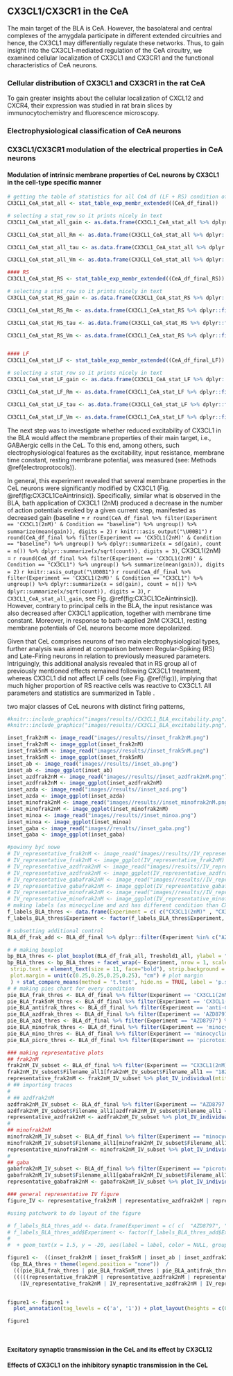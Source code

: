 ## CX3CL1/CX3CR1 in the CeA

The main target of the BLA is CeA.<!-- ładniej napisać// bardziej rozbudować -->
However, the basolateral and central complexes of the amygdala participate in different extended circuitries <!--citations--> and hence, the CX3CL1 may differentially regulate these networks. 
Thus, to gain insight into the CX3CL1-mediated regulation of the CeA circuitry, we examined cellular localization of CX3CL1 and CX3CR1 and the functional characteristics of CeA neurons.<!-- zmienić drugą część zdania... --> 
<!--the next step was to asses the cellular localization of CX3CL1 and its receptor, as well as their  electrophysiological effects. /// to gain insight into the CX3CL1-mediated regulation of the CeA circuitry, we examined the functional characteristic of the IPSCs in DG granule cells (Figure 1) and CA3 pyramidal neurons (Figure 2) in the dorsal and ventral hippocampus.  zmienić oczywiście...// they have different connectivity patterns -->


### Cellular distribution of CX3CL1 and CX3CR1 in the rat CeA

To gain greater insights about the cellular localization of CXCL12 and CXCR4, their expression was studied in rat brain slices by immunocytochemistry and fluorescence microscopy.

### Electrophysiological classification of CeA neurons 

### CX3CL1/CX3CR1 modulation of the electrical properties in CeA neurons

#### Modulation of intrinsic membrane properties of CeL neurons by CX3CL1 in the cell-type specific manner

```r
# getting the table of statistics for all CeA df (LF + RS) condition of one experiment
CX3CL1_CeA_stat_all <- stat_table_exp_membr_extended((CeA_df_final))

# selecting a stat_row so it prints nicely in text
CX3CL1_CeA_stat_all_gain <- as.data.frame(CX3CL1_CeA_stat_all %>% dplyr::filter(Variable == 'gain') %>% dplyr::select(Statistics))

CX3CL1_CeA_stat_all_Rm <- as.data.frame(CX3CL1_CeA_stat_all %>% dplyr::filter(Variable == 'Input_resistance') %>% dplyr::select(Statistics)) 

CX3CL1_CeA_stat_all_tau <- as.data.frame(CX3CL1_CeA_stat_all %>% dplyr::filter(Variable == 'tau') %>% dplyr::select(Statistics))

CX3CL1_CeA_stat_all_Vm <- as.data.frame(CX3CL1_CeA_stat_all %>% dplyr::filter(Variable == 'Vm') %>% dplyr::select(Statistics))

#### RS
CX3CL1_CeA_stat_RS <- stat_table_exp_membr_extended((CeA_df_final_RS))

# selecting a stat_row so it prints nicely in text
CX3CL1_CeA_stat_RS_gain <- as.data.frame(CX3CL1_CeA_stat_RS %>% dplyr::filter(Variable == 'gain') %>% dplyr::select(Statistics))

CX3CL1_CeA_stat_RS_Rm <- as.data.frame(CX3CL1_CeA_stat_RS %>% dplyr::filter(Variable == 'Input_resistance') %>% dplyr::select(Statistics)) 

CX3CL1_CeA_stat_RS_tau <- as.data.frame(CX3CL1_CeA_stat_RS %>% dplyr::filter(Variable == 'tau') %>% dplyr::select(Statistics))

CX3CL1_CeA_stat_RS_Vm <- as.data.frame(CX3CL1_CeA_stat_RS %>% dplyr::filter(Variable == 'Vm') %>% dplyr::select(Statistics))


#### LF
CX3CL1_CeA_stat_LF <- stat_table_exp_membr_extended((CeA_df_final_LF))

# selecting a stat_row so it prints nicely in text
CX3CL1_CeA_stat_LF_gain <- as.data.frame(CX3CL1_CeA_stat_LF %>% dplyr::filter(Variable == 'gain') %>% dplyr::select(Statistics))

CX3CL1_CeA_stat_LF_Rm <- as.data.frame(CX3CL1_CeA_stat_LF %>% dplyr::filter(Variable == 'Input_resistance') %>% dplyr::select(Statistics)) 

CX3CL1_CeA_stat_LF_tau <- as.data.frame(CX3CL1_CeA_stat_LF %>% dplyr::filter(Variable == 'tau') %>% dplyr::select(Statistics))

CX3CL1_CeA_stat_LF_Vm <- as.data.frame(CX3CL1_CeA_stat_LF %>% dplyr::filter(Variable == 'Vm') %>% dplyr::select(Statistics))
```

The next step was to investigate whether reduced excitability of CX3CL1 in the BLA<!--,together with ....,--> would affect the membrane properties of their main target, i.e., GABAergic cells in the CeL.
<!-- razem z tym, że on sam też może mieć udział... --> 
To this end, among others, such electrophysiological features as the excitability, input resistance, membrane time constant, resting membrane potential, was measured (see: Methods \@ref(electroprotocols)). <!-- analogous to the neurons in the BLA./// recorded using a whole-cell patch-clamp approach, in a current-clamp configuration.-->

In general, this experiment revealed that several membrane properties in the CeL neurons were significantly modified by CX3CL1 (Fig. \@ref(fig:CX3CL1CeAintrinsic)). 
Specifically, similar what is observed in the BLA, bath application of CX3CL1 (2nM) produced a <!--reversible--> decrease in the number of action potentials evoked by a given current step, manifested as decreased gain (baseline = `r round(CeA_df_final %>% filter(Experiment == 'CX3CL1(2nM)' & Condition == "baseline") %>% ungroup() %>% summarize(mean(gain)), digits = 2)` `r knitr::asis_output("\U00B1")` `r round(CeA_df_final %>% filter(Experiment == 'CX3CL1(2nM)' & Condition == "baseline") %>% ungroup() %>% dplyr::summarize(x = sd(gain), count = n()) %>% dplyr::summarize(x/sqrt(count)), digits = 3)`, CX3CL1(2nM) = `r round(CeA_df_final %>% filter(Experiment == 'CX3CL1(2nM)' & Condition == "CX3CL1") %>% ungroup() %>% summarize(mean(gain)), digits = 2)` `r knitr::asis_output("\U00B1")` `r round(CeA_df_final %>% filter(Experiment == 'CX3CL1(2nM)' & Condition == "CX3CL1") %>% ungroup() %>% dplyr::summarize(x = sd(gain), count = n()) %>% dplyr::summarize(x/sqrt(count)), digits = 3)`, `r CX3CL1_CeA_stat_all_gain`, see Fig. \@ref(fig:CX3CL1CeAintrinsic)).<!-- który panel?--><!--  We injected a series of depolarizing current steps to assess the number of action potentials (Figure 4a – c). Repeated-measure ANOVA revealed that projection neurons fired significantly less after NF knockdown // Bath application of DA (0.05–30 μm) produced a reversible decrease in the number of action potentials evoked by a given current step-->
However, contrary to principal cells in the BLA, the input resistance was also decreased after CX3CL1 application, together with membrane time constant.
Moreover, in response to bath-applied 2nM CX3CL1, resting membrane potentials of CeL neurons become more depolarized. <!-- In response to bath-applied agonists, the depolarization is strong enough that it is capable of producing prolonged spiking ( Beierlein et al., 2000; Fanselow et al., 2008; Kawaguchi, 1997; Xu et al., 2013 ).-->

Given that CeL comprises neurons of two main electrophysiological types<!-- La  ter studies further characterized at least four main physiological types of neurons in the CeA, distinguished based on their responses to intracellular current injections.-->, further analysis was aimed at comparison between Regular-Spiking (RS) and Late-Firing neurons in relation to previously measured parameters.<!-- odnośnik do góry i lepiej napisać// segregated those neurons according to their types.-->
Intriguingly, this additional analysis revealed that in RS group all of previously mentioned effects remained following CX3CL1 treatment, whereas CX3CL1 did not affect LF cells (see Fig. \@ref(fig:)),  implying that much higher proportion of RS reactive cells was reactive to CX3CL1.
All parameters and statistics are summarized in Table <!--?-->.

 two major classes of CeL neurons with distinct firing patterns,

```r

#knitr::include_graphics("images/results//CX3CL1_BLA_excitability.png")
#knitr::include_graphics("images/results//CX3CL1_BLA_excitability.png")

inset_frak2nM <- image_read("images//results//inset_frak2nM.png")
inset_frak2nM <- image_ggplot(inset_frak2nM)
inset_frak5nM <- image_read("images//results//inset_frak5nM.png")
inset_frak5nM <- image_ggplot(inset_frak5nM)
inset_ab <- image_read("images//results//inset_ab.png")
inset_ab <- image_ggplot(inset_ab)
inset_azdfrak2nM <- image_read("images//results//inset_azdfrak2nM.png")
inset_azdfrak2nM <- image_ggplot(inset_azdfrak2nM)
inset_azda <- image_read("images//results//inset_azd.png")
inset_azda <- image_ggplot(inset_azda)
inset_minofrak2nM <- image_read("images//results//inset_minofrak2nM.png")
inset_minofrak2nM <- image_ggplot(inset_minofrak2nM)
inset_minoa <- image_read("images//results//inset_minoa.png")
inset_minoa <- image_ggplot(inset_minoa)
inset_gaba <- image_read("images//results//inset_gaba.png")
inset_gaba <- image_ggplot(inset_gaba)

#powinny być nowe 
# IV_representative_frak2nM <- image_read("images//results//IV_representative_frak2nM.png")
# IV_representative_frak2nM <- image_ggplot(IV_representative_frak2nM)
# IV_representative_azdfrak2nM <- image_read("images//results//IV_representative_azdfrak2nM.png")
# IV_representative_azdfrak2nM <- image_ggplot(IV_representative_azdfrak2nM)
# IV_representative_gabafrak2nM <- image_read("images//results//IV_representative_gabafrak2nM.png")
# IV_representative_gabafrak2nM <- image_ggplot(IV_representative_gabafrak2nM)
# IV_representative_minofrak2nM <- image_read("images//results//IV_representative_minofrak2nM.png")
# IV_representative_minofrak2nM <- image_ggplot(IV_representative_minofrak2nM)
# making labels (as minocycline and azd has different condition than CX3CL1) for then making proper automatic statistics
f_labels_BLA_thres <- data.frame(Experiment = c( c("CX3CL1(2nM)" , "CX3CL1(5nM)", 'anti-CX3CR1 + \nCX3CL1(2nM)', "AZD8797 + \nCX3CL1(2nM)", "AZD8797", 'minocycline + \nCX3CL1(2nM)' , "minocycline" , 'picrotoxin + \nCGP52432 + \nCX3CL1(2nM)' )), label = c("", "", "", "", "", "", "*", ""))
f_labels_BLA_thres$Experiment <- factor(f_labels_BLA_thres$Experiment, levels = c("CX3CL1(2nM)" , "CX3CL1(5nM)", 'anti-CX3CR1 + \nCX3CL1(2nM)', "AZD8797 + \nCX3CL1(2nM)", "AZD8797", 'minocycline + \nCX3CL1(2nM)' , "minocycline" , 'picrotoxin + \nCGP52432 + \nCX3CL1(2nM)'))

# subsetting additional control 
BLA_df_frak_add <- BLA_df_final %>% dplyr::filter(Experiment %in% c("AZD8797", 'minocycline'))

# # making boxplot
bp_BLA_thres <- plot_boxplot(BLA_df_frak_all, Treshold1_all, ylabel = "Threshold current (mV)", mtitle = "", vary1 = -55, vary2 = -20, dot_size = 2)
bp_BLA_thres <- bp_BLA_thres + facet_wrap(~ Experiment, nrow = 1, scales = "free_x") + theme(plot.title = element_text(size= 16, face="bold"), axis.text.x = element_text(angle = 30, vjust = 0.7, hjust=0.5),
 strip.text = element_text(size = 11, face="bold"), strip.background = element_blank(), #facet_wrap opitions
 plot.margin = unit(c(0.25,0.25,0.25,0.25), "cm") # plot margin
 ) + stat_compare_means(method = 't.test', hide.ns = TRUE, label = 'p.signif', paired = TRUE, label.y = -25, label.x.npc = 'center', size = 10, face = "bold") 
# # making pies chart for every condition
pie_BLA_frak_thres <- BLA_df_final %>% filter(Experiment == 'CX3CL1(2nM)') %>% plot_pie_val3(Treshold1_all, "CX3CL1(2nM)") + theme(plot.title = element_text(size= 10, hjust = 0.5), plot.margin = unit(c(0.25,0.25,0.25,0.25), "cm"))
pie_BLA_frak5nM_thres <- BLA_df_final %>% filter(Experiment == 'CX3CL1(5nM)') %>% plot_pie_val3(Treshold1_all, "CX3CL1(5nM)") + theme(plot.title = element_text(size= 10, hjust = 0.5), plot.margin = unit(c(0.25,0.25,0.25,0.25), "cm"))
pie_BLA_antifrak_thres <- BLA_df_final %>% filter(Experiment == 'anti-CX3CR1 + \nCX3CL1(2nM)') %>% plot_pie_val3(Treshold1_all, 'anti-CX3CR1 + \nCX3CL1(2nM)') + theme(plot.title = element_text(size= 10, hjust = 0.5), plot.margin = unit(c(0.25,0.25,0.25,0.25), "cm"))
pie_BLA_azdfrak_thres <- BLA_df_final %>% filter(Experiment == 'AZD8797 + \nCX3CL1(2nM)') %>% plot_pie_val3(Treshold1_all, "AZD8797 + \nCX3CL1(2nM)") + theme(plot.title = element_text(size= 10, hjust = 0.5), plot.margin = unit(c(0.25,0.25,0.25,0.25), "cm"))
pie_BLA_azd_thres <- BLA_df_final %>% filter(Experiment == "AZD8797") %>% plot_pie_val3(Treshold1_all, "AZD8797") + theme(plot.title = element_text(size= 10, hjust = 0.5), plot.margin = unit(c(0.25,0.25,0.25,0.25), "cm"))
pie_BLA_minofrak_thres <- BLA_df_final %>% filter(Experiment == 'minocycline + \nCX3CL1(2nM)') %>% plot_pie_val3(Treshold1_all, 'minocycline + \nCX3CL1(2nM)') + theme(plot.title = element_text(size= 10, hjust = 0.5), plot.margin = unit(c(0.25,0.25,0.25,0.25), "cm"))
pie_BLA_mino_thres <- BLA_df_final %>% filter(Experiment == 'minocycline') %>% plot_pie_val3(Treshold1_all, "minocycline") + theme(plot.title = element_text(size= 10, hjust = 0.5), plot.margin = unit(c(0.25,0.25,0.25,0.25), "cm"))
pie_BLA_picro_thres <- BLA_df_final %>% filter(Experiment == 'picrotoxin + \nCGP52432 + \nCX3CL1(2nM)') %>% plot_pie_val3(Treshold1_all, 'picrotoxin + \nCGP52432 + \nCX3CL1(2nM)') + theme(plot.title = element_text(size= 10, hjust = 0.5), plot.margin = unit(c(0.25,0.25,0.25,0.25), "cm"))

### making representative plots 
## frak2nM
frak2nM_IV_subset <- BLA_df_final %>% filter(Experiment == "CX3CL1(2nM)" & Cell %in% c(7)) # subtracting one representative cell from whole dataframe
frak2nM_IV_subset$Filename_all1[frak2nM_IV_subset$Filename_all1 == "18227023"] = "CX3CL1(2nM)" #renaming the name - instead the name of the file - the name of the condition
representative_frak2nM <- frak2nM_IV_subset %>% plot_IV_individual(mtitle = "") + theme(strip.text = element_text(size = 11, face="bold"), strip.background = element_blank(), plot.margin = unit(c(0.25,0.25,0.25,0.25), "cm")) # making a plot
# ## importing traces
# 
# ## azdfrak2nM
azdfrak2nM_IV_subset <- BLA_df_final %>% filter(Experiment == "AZD8797 + \nCX3CL1(2nM)") %>% filter(Cell %in% c(30))
azdfrak2nM_IV_subset$Filename_all1[azdfrak2nM_IV_subset$Filename_all1 == "19d02002"] = "AZD8797 + \nCX3CL1(2nM)"
representative_azdfrak2nM <- azdfrak2nM_IV_subset %>% plot_IV_individual(mtitle = "") + theme(strip.text = element_text(size = 11, face="bold"), strip.background = element_blank(), plot.margin = unit(c(0.25,0.25,0.25,0.25), "cm")) #+ xlim(300, 500) + ylim(0, 12)
# 
## minofrak2nM
minofrak2nM_IV_subset <- BLA_df_final %>% filter(Experiment == "minocycline + \nCX3CL1(2nM)") %>% filter(Cell %in% c(42))
minofrak2nM_IV_subset$Filename_all1[minofrak2nM_IV_subset$Filename_all1 == "17d07008"] = "minocycline + \nCX3CL1(2nM)"
representative_minofrak2nM <- minofrak2nM_IV_subset %>% plot_IV_individual(mtitle = "") + theme(strip.text = element_text(size = 11, face="bold"), strip.background = element_blank(), plot.margin = unit(c(0.25,0.25,0.25,0.25), "cm")) + xlim(260, 500)
# 
## gaba
gabafrak2nM_IV_subset <- BLA_df_final %>% filter(Experiment == "picrotoxin + \nCGP52432 + \nCX3CL1(2nM)") %>% filter(Cell %in% c(55))
gabafrak2nM_IV_subset$Filename_all1[gabafrak2nM_IV_subset$Filename_all1 == "20605006"] = "picrotoxin + \nCGP52432 + \nCX3CL1(2nM)"
representative_gabafrak2nM <- gabafrak2nM_IV_subset %>% plot_IV_individual(mtitle = "") + theme(strip.text = element_text(size = 11, face="bold"), strip.background = element_blank(), plot.margin = unit(c(0.25,0.25,0.25,0.25), "cm"))

### general representative IV figure
figure_IV <- representative_frak2nM | representative_azdfrak2nM | representative_minofrak2nM | representative_gabafrak2nM

#using patchwork to do layout of the figure

# f_labels_BLA_thres_add <- data.frame(Experiment = c( c(  "AZD8797", "minocycline" )), label = c("", "*"))
# f_labels_BLA_thres_add$Experiment <- factor(f_labels_BLA_thres_add$Experiment, levels = c( "AZD8797",  "minocycline"))
# 
#  + geom_text(x = 1.5, y = -20, aes(label = label, color = NULL, group= NULL), data = f_labels_BLA_thres_add, size=12, face = 'bold') 

figure1 <-  ((inset_frak2nM | inset_frak5nM | inset_ab | inset_azdfrak2nM | inset_minofrak2nM | inset_gaba)  + plot_layout(tag_level = 'new')) /
 (bp_BLA_thres + theme(legend.position = "none"))  /
  (((pie_BLA_frak_thres | pie_BLA_frak5nM_thres | pie_BLA_antifrak_thres | pie_BLA_azdfrak_thres | pie_BLA_minofrak_thres | pie_BLA_picro_thres)  + plot_layout(tag_level = 'new')) +  plot_layout(guides = "collect") & theme(legend.position = "bottom")) / 
  (((((representative_frak2nM | representative_azdfrak2nM | representative_minofrak2nM | representative_gabafrak2nM) + plot_layout(tag_level = 'new')) +   plot_layout(tag_level = 'new')) + plot_layout(guides = "collect") & theme(legend.position = "right")))  +
    (IV_representative_frak2nM | IV_representative_azdfrak2nM | IV_representative_minofrak2nM | IV_representative_gabafrak2nM)


figure1 <- figure1 + 
  plot_annotation(tag_levels = c('a', '1')) + plot_layout(heights = c(0.3, 0.7, 1, 0.5, 1))

figure1

 
```
 
#### Excitatory synaptic transmission in the CeL and its effect by CX3CL12


#### Effects of CX3CL1 on the inhibitory synaptic transmission in the CeL

